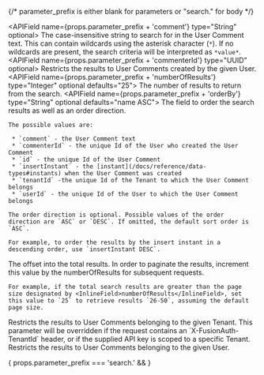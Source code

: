 
{/*  parameter_prefix is either blank for parameters or "search." for body */}

<APIBlock>
</APIBlock>


  <APIField name={props.parameter_prefix + 'comment'} type="String" optional>
    The case-insensitive string to search for in the User Comment text. This can contain wildcards using the asterisk character (`*`). If no wildcards are present, the search criteria will be interpreted as `*value*`.
  </APIField>
  <APIField name={props.parameter_prefix + 'commenterId'} type="UUID" optional>
    Restricts the results to User Comments created by the given User.
  </APIField>
  <APIField name={props.parameter_prefix + 'numberOfResults'} type="Integer" optional defaults="25">
    The number of results to return from the search.
  </APIField>
  <APIField name={props.parameter_prefix + 'orderBy'} type="String" optional defaults="name ASC">
    The field to order the search results as well as an order direction.

    The possible values are:

     * `comment` - the User Comment text
     * `commenterId` - the unique Id of the User who created the User Comment
     * `id` - the unique Id of the User Comment
     * `insertInstant` - the [instant](/docs/reference/data-types#instants) when the User Comment was created
     * `tenantId` -the unique Id of the Tenant to which the User Comment belongs
     * `userId` - the unique Id of the User to which the User Comment belongs

    The order direction is optional. Possible values of the order direction are `ASC` or `DESC`. If omitted, the default sort order is `ASC`.

    For example, to order the results by the insert instant in a descending order, use `insertInstant DESC`.
  </APIField>
  <APIField name={props.parameter_prefix + 'startRow'} type="Integer" optional defaults="0">
    The offset into the total results. In order to paginate the results, increment this value by the <InlineField>numberOfResults</InlineField> for subsequent requests.

    For example, if the total search results are greater than the page size designated by <InlineField>numberOfResults</InlineField>, set this value to `25` to retrieve results `26-50`, assuming the default page size.
  </APIField>
  <APIField name={props.parameter_prefix + 'tenantId'} type="UUID" optional>
    Restricts the results to User Comments belonging to the given Tenant. This parameter will be overridden if the request contains an `X-FusionAuth-TenantId` header, or if the supplied API key is scoped to a specific Tenant.
  </APIField>
  <APIField name={props.parameter_prefix + 'userId'} type="UUID" optional>
    Restricts the results to User Comments belonging to the given User.
  </APIField>

{ props.parameter_prefix === 'search.' &&
  <JSON title="Example Request JSON" src="user-comments/search-post-request.json" />
}
